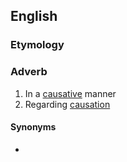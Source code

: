 ==English==

===Etymology===
{{suffix|en|causative|ly}}

===Adverb===
{{en-adv}}

# In a [[causative]] manner
# Regarding [[causation]]

====Synonyms====
* {{l|en|causally}}
